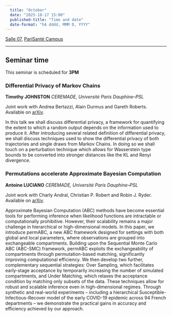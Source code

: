 ```yaml
---
  title: "October"
  date: "2025-10-17 15:00"
  published-title: "Time and date"
  date-format: "hA dddd, MMM D, YYYY"
---
```


[Salle 07](../../psc_rooms.qmd), [PariSanté Campus](https://maps.app.goo.gl/cpFoxoZgbT6HCV6x9)

------------------------------------------------------------------------

::: callout-tip
## Seminar time

This seminar is scheduled for **3PM** 
:::


### Differential Privacy of Markov Chains

**Timothy JOHNSTON** *CEREMADE, Université Paris Dauphine--PSL*

Joint work with Andrea Bertazzi, Alain Durmus and Gareth Roberts. Available on [arXiv](https://arxiv.org/abs/2502.17150).


In this talk we shall discuss differential privacy, a framework for quantifying the extent to which a random output depends on the information used to produce it. After introducing several related definition of differential privacy, we shall discuss techniques used to show the differential privacy of both trajectories and single draws from Markov Chains. In doing so we shall touch on a perturbation technique which allows for Wasserstein type bounds to be converted into stronger distances like the KL and Renyi divergence.


### Permutations accelerate Approximate Bayesian Computation

**Antoine LUCIANO** *CEREMADE, Université Paris Dauphine--PSL*

Joint work with Charly Andral, Christian P. Robert and Robin J. Ryder. Available on [arXiv](https://arxiv.org/abs/2507.06037).


Approximate Bayesian Computation (ABC) methods have become essential tools for performing inference when likelihood functions are intractable or computationally prohibitive. However, their scalability remains a major challenge in hierarchical or high-dimensional models. In this paper, we introduce permABC, a new ABC framework designed for settings with both global and local parameters, where observations are grouped into exchangeable compartments.
Building upon the Sequential Monte Carlo ABC (ABC-SMC) framework, permABC exploits the exchangeability of compartments through permutation-based matching, significantly improving computational efficiency.
We then develop two further, complementary sequential strategies: Over Sampling, which facilitates early-stage acceptance by temporarily increasing the number of simulated compartments, and Under Matching, which relaxes the acceptance condition by matching only subsets of the data.
These techniques allow for robust and scalable inference even in high-dimensional regimes. Through synthetic and real-world experiments -- including a hierarchical Susceptible-Infectious-Recover model of the early COVID-19 epidemic across 94 French departments -- we demonstrate the practical gains in accuracy and efficiency achieved by our approach.
